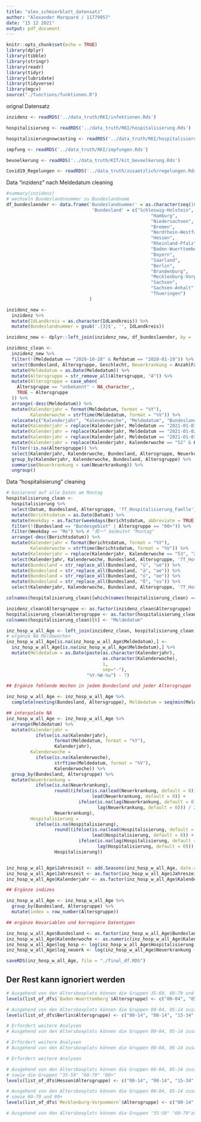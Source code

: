 ```yaml
---
title: "alex_schmierblatt_datensatz"
author: "Alexander Marquard / 11779957"
date: "15 12 2021"
output: pdf_document
---
```


```r
knitr::opts_chunk$set(echo = TRUE)
library(dplyr)
library(tibble)
library(stringr)
library(readr)
library(tidyr)
library(lubridate)
library(tidyverse)
library(mgcv)
source("./functions/funktionen.R")
```

orignal Datensatz
```r
inzidenz <- readRDS('../data_truth/RKI/infektionen.Rds')

hospitalisierung <- readRDS('../data_truth/RKI/hospitalisierung.Rds')

hospitalisierungnowcasting <- readRDS('../data_truth/RKI/hospitalisierung_adjustiert.Rds')

impfung <- readRDS('../data_truth/RKI/impfungen.Rds')

bevoelkerung <- readRDS('../data_truth/KIT/kit_bevoelkerung.Rds')

Covid19_Regelungen <- readRDS('../data_truth/zusaetzlich/regelungen.Rds')
```

Data "inzidenz" nach Meldedatum cleaning
```r
#summary(inzidenz)
# wechseln Bundeslandsnummer zu Bundeslandname
df_bundeslaender <- data.frame('Bundeslandnummer' = as.character(seq(16)), 
                                'Bundesland' = c("Schleswig-Holstein",
                                                      "Hamburg",
                                                      "Niedersachsen",
                                                      "Bremen",
                                                      "Nordrhein-Westfalen",
                                                      "Hessen",
                                                      "Rheinland-Pfalz",
                                                      "Baden-Wuerttemberg",
                                                      "Bayern",
                                                      "Saarland",
                                                      "Berlin",
                                                      "Brandenburg",
                                                      "Mecklenburg-Vorpommern",
                                                      "Sachsen",
                                                      "Sachsen-Anhalt",
                                                      "Thueringen")
                               )

inzidenz_new <-
  inzidenz %>%
  mutate(IdLandkreis = as.character(IdLandkreis)) %>%
  mutate(Bundeslandnummer = gsub('.{3}$', '', IdLandkreis))

inzidenz_new <- dplyr::left_join(inzidenz_new, df_bundeslaender, by = 'Bundeslandnummer')

inzidenz_clean <- 
  inzidenz_new %>%
  filter(!(Meldedatum == "2020-10-28" & Refdatum == "2020-01-19")) %>%
  select(Bundesland, Altersgruppe, Geschlecht, Neuerkrankung = AnzahlFall, Meldedatum) %>% 
  mutate(Meldedatum = as.Date(Meldedatum)) %>%
  mutate(Altersgruppe = str_remove_all(Altersgruppe, "A")) %>% 
  mutate(Altersgruppe = case_when(
    Altersgruppe == "unbekannt" ~ NA_character_,
    TRUE ~ Altersgruppe
  )) %>%
  arrange(-desc(Meldedatum)) %>%
  mutate(Kalenderjahr = format(Meldedatum, format = "%Y"),
         Kalenderwoche = strftime(Meldedatum, format = "%V")) %>%
  relocate(c("Kalenderjahr", "Kalenderwoche", "Meldedatum", "Bundesland", "Altersgruppe", "Geschlecht", "Neuerkrankung")) %>%
  mutate(Kalenderjahr = replace(Kalenderjahr, Meldedatum == "2021-01-01", "2020")) %>%
  mutate(Kalenderjahr = replace(Kalenderjahr, Meldedatum == "2021-01-02", "2020")) %>%
  mutate(Kalenderjahr = replace(Kalenderjahr, Meldedatum == "2021-01-03", "2020")) %>%
  mutate(Kalenderjahr = replace(Kalenderjahr, Kalenderwoche == "52" & Kalenderjahr == "2022", "2021")) %>%
  filter(!is.na(Altersgruppe)) %>%
  select(Kalenderjahr, Kalenderwoche, Bundesland, Altersgruppe, Neuerkrankung, Meldedatum) %>%
  group_by(Kalenderjahr, Kalenderwoche, Bundesland, Altersgruppe) %>% 
  summarise(Neuerkrankung = sum(Neuerkrankung)) %>%
  ungroup()
```

Data "hospitalisierung" cleaning
```r
# basierend auf alle Daten am Montag
hospitalisierung_clean <- 
  hospitalisierung %>%
  select(Datum, Bundesland, Altersgruppe, '7T_Hospitalisierung_Faelle') %>% 
  mutate(Berichtsdatum = as.Date(Datum)) %>%
  mutate(Weekday = as.factor(weekdays(Berichtsdatum, abbreviate = TRUE))) %>%
  filter(!(Bundesland == "Bundesgebiet" | Altersgruppe == "00+")) %>%
  filter(Weekday == "Mo") %>% # "周一" bedeutet "Montag"
  arrange(-desc(Berichtsdatum)) %>%
  mutate(Kalenderjahr = format(Berichtsdatum, format = "%Y"),
         Kalenderwoche = strftime(Berichtsdatum, format = "%V")) %>%
  mutate(Kalenderjahr = replace(Kalenderjahr, Kalenderwoche == "53", "2020")) %>%
  select(Kalenderjahr, Kalenderwoche, Bundesland, Altersgruppe, '7T_Hospitalisierung_Faelle', Berichtsdatum) %>%
  mutate(Bundesland = str_replace_all(Bundesland, "ü", "ue")) %>% 
  mutate(Bundesland = str_replace_all(Bundesland, "ä", "ae")) %>% 
  mutate(Bundesland = str_replace_all(Bundesland, "ö", "oe")) %>% 
  mutate(Bundesland = str_replace_all(Bundesland, "ß", "ss")) %>%
  select(Kalenderjahr, Kalenderwoche, Bundesland, Altersgruppe, '7T_Hospitalisierung_Faelle', Berichtsdatum)

colnames(hospitalisierung_clean)[which(names(hospitalisierung_clean) == "7T_Hospitalisierung_Faelle")] <- "Hospitalisierung"  
```

```r
inzidenz_clean$Altersgruppe <- as.factor(inzidenz_clean$Altersgruppe)
hospitalisierung_clean$Altersgruppe <- as.factor(hospitalisierung_clean$Altersgruppe)
colnames(hospitalisierung_clean)[6] <- "Meldedatum"

inz_hosp_w_all_Age <- left_join(inzidenz_clean, hospitalisierung_clean)
# ergänze NA Meldewochen
inz_hosp_w_all_Age[is.na(inz_hosp_w_all_Age$Meldedatum),] <- 
  inz_hosp_w_all_Age[is.na(inz_hosp_w_all_Age$Meldedatum),] %>%
  mutate(Meldedatum = as.Date(paste(as.character(Kalenderjahr), 
                                    as.character(Kalenderwoche), 
                                    1, 
                                    sep="-"), 
                              "%Y-%W-%u") - 7)

## Ergänze fehlende Wochen in jedem Bundesland und jeder Altersgruppe

inz_hosp_w_all_Age <- inz_hosp_w_all_Age %>%
  complete(nesting(Bundesland, Altersgruppe), Meldedatum = seq(min(Meldedatum), max(Meldedatum), by = "1 week"))

## interpolate NA
inz_hosp_w_all_Age <- inz_hosp_w_all_Age %>%
  arrange(Meldedatum) %>%
  mutate(Kalenderjahr = 
           ifelse(is.na(Kalenderjahr), 
                  format(Meldedatum, format = "%Y"), 
                  Kalenderjahr),
         Kalenderwoche = 
           ifelse(is.na(Kalenderwoche), 
                  strftime(Meldedatum, format = "%V"), 
                  Kalenderwoche)) %>%
  group_by(Bundesland, Altersgruppe) %>%
  mutate(Neuerkrankung = 
           ifelse(is.na(Neuerkrankung),
                  round((ifelse(is.na(lead(Neuerkrankung, default = 0)), 0, 
                                lead(Neuerkrankung, default = 0)) + 
                           ifelse(is.na(lag(Neuerkrankung, default = 0)), 0, 
                                  lag(Neuerkrankung, default = 0))) / 2), 
                  Neuerkrankung),
         Hospitalisierung = 
           ifelse(is.na(Hospitalisierung), 
                  round((ifelse(is.na(lead(Hospitalisierung, default = 0)), 0,
                                lead(Hospitalisierung, default = 0)) + 
                           ifelse(is.na(lag(Hospitalisierung, default = 0)), 0,
                                  lag(Hospitalisierung, default = 0))) / 2), 
                  Hospitalisierung))


inz_hosp_w_all_Age$Jahreszeit <- add.Seasons(inz_hosp_w_all_Age, date.col.as.string = "Meldedatum", useWeeks = F, sep = "-")
inz_hosp_w_all_Age$Jahreszeit <- as.factor(inz_hosp_w_all_Age$Jahreszeit)
inz_hosp_w_all_Age$Kalenderjahr <- as.factor(inz_hosp_w_all_Age$Kalenderjahr)

## Ergänze indizes

inz_hosp_w_all_Age <- inz_hosp_w_all_Age %>%
  group_by(Bundesland, Altersgruppe) %>%
  mutate(index = row_number(Altersgruppe))

## ergänze Kovariablen und korregiere Datentypen

inz_hosp_w_all_Age$Bundesland <- as.factor(inz_hosp_w_all_Age$Bundesland)
inz_hosp_w_all_Age$Kalenderwoche <- as.numeric(inz_hosp_w_all_Age$Kalenderwoche)
inz_hosp_w_all_Age$log_hosp <- log(inz_hosp_w_all_Age$Hospitalisierung + 1)
inz_hosp_w_all_Age$log_neuerk <- log(inz_hosp_w_all_Age$Neuerkrankung + 1)

saveRDS(inz_hosp_w_all_Age, file = "./final_df.RDS")
```




####################################
## Der Rest kann ignoriert werden ##
####################################







```r
# Ausgehend von den Altersboxplots können die Gruppen 35-69, 60-79 und 80+ zusammengeführt werden
levels(list_of_dfs$`Baden-Wuerttemberg`$Altersgruppe) <- c("00-04", "05-14", "15-34", "35+","35+","35+")
```

```r
# Ausgehend von den Altersboxplots können die Gruppen 00-04, 05-14 zusammengeführt werden
levels(list_of_dfs$Berlin$Altersgruppe) <- c("00-14", "00-14", "15-34", "35-59", "60-79", "80+")
```

```r
# Erfordert weitere Analysen
# Ausgehend von den Altersboxplots können die Gruppen 00-04, 05-14 zusammengeführt werden

```

```r
# Erfordert weitere Analysen
# Ausgehend von den Altersboxplots können die Gruppen 00-04, 05-14 zusammengeführt werden

```

```r
# Erfordert weitere Analysen
```

```r
# Ausgehend von den Altersboxplots können die Gruppen 00-04, 05-14 zusammengeführt werden
# sowie die Gruppen "35-59" "60-79" "80+"  
levels(list_of_dfs$Hessen$Altersgruppe) <- c("00-14", "00-14", "15-34", "35+", "35+", "35+")

```

```r
# Ausgehend von den Altersboxplots können die Gruppen 00-04, 05-14 zusammengeführt werden
# sowie 60-79 und 80+
levels(list_of_dfs$`Mecklenburg-Vorpommern`$Altersgruppe) <- c("00-14", "00-14", "15-34", "35-59", "60+", "60+" )
```

```r
# Ausgehend von den Altersboxplots können die Gruppen "35-59" "60-79"zusammengeführt werden

```

```r

```

```r

```

```r

```

```r

```

```r

```

```r

```

```r

```

```r

```

```r

```
